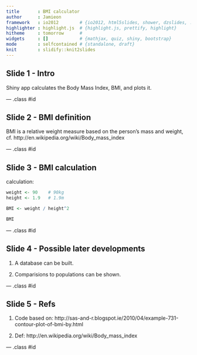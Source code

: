 ```yaml
---
title       : BMI calculator
author      : Jamieon
framework   : io2012        # {io2012, html5slides, shower, dzslides, ...}
highlighter : highlight.js  # {highlight.js, prettify, highlight}
hitheme     : tomorrow      # 
widgets     : []            # {mathjax, quiz, shiny, bootstrap}
mode        : selfcontained # {standalone, draft}
knit        : slidify::knit2slides
---
```


## Slide 1 - Intro

Shiny app calculates the Body Mass Index, BMI, and plots it.

--- .class #id 

## Slide 2 - BMI definition

BMI is a relative weight measure based on the person's mass and weight, cf. http://en.wikipedia.org/wiki/Body_mass_index

--- .class #id 

## Slide 3 - BMI calculation

calculation:

```r

weight <- 90    # 90kg
height <- 1.9   # 1.9m

BMI <- weight / height^2

BMI
```

--- .class #id 

## Slide 4 - Possible later developments

1. A database can be built.

2. Comparisions to populations can be shown. 


--- .class #id 

## Slide 5 - Refs


1. Code based on: http://sas-and-r.blogspot.ie/2010/04/example-731-contour-plot-of-bmi-by.html

2. Def: http://en.wikipedia.org/wiki/Body_mass_index
    
--- .class #id 